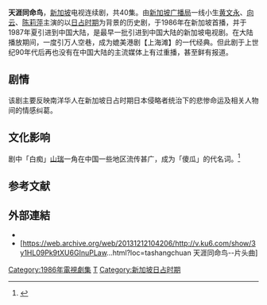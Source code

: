 {{电视节目信息框
| 颜色 = #FFCC00 
| 名稱 =  
| 原名 = 
| 圖片 =  
| 圖說 = 
| 分類 = 时代剧
| 原創者 =  
| 編劇 =  甘惠宝
| 導演 =  
| 演出 = 黄文永、向云、陈莉萍、陈澎承、黄奕良
| 配音 = 
| 旁白 = 
| 主題曲 = 《天涯同命鸟》
| 片尾曲 = 《伤心的缘分》（潘秀琼）
| 插曲 = 《情路两心牵》
| 國家 = {{SIN}}
| 語言 = [[普通话|华话]]
| 季數 = 
| 集數 =  40
| 每集列表 =
| 监制 = 刘天富
| 執行製片 = 
| 制作公司 = [[新传媒私人有限公司|新加坡广播局]]
| 拍攝地 = {{SIN}}新加坡
| 攝像 = 
| 每集長 = 
| 頻道 = 
| 電視網 = [[新传媒8频道|新广第八波道]]
| 視頻制式 =
| 音頻制式 = 
| 開始 = 1986年8月25日
| 結束 = 86或87
| 先於 = 
| 後於 = 
| 相關劇集 = 
| 官方網站 = 
}}

'''天涯同命鸟'''，[[新加坡|新加坡]]电视连续剧，共40集。由[[新传媒私人有限公司|新加坡广播局]]一线小生[[黄文永|黄文永]]、[[向云|向云]]、[[陈莉萍|陈莉萍]]主演的以[[新加坡日占时期|日占时期]]为背景的历史剧，于1986年在新加坡首播，并于1987年夏引进到中国大陆，是最早一批引进到中国大陆的新加坡电视剧。在大陆播放期间，一度引万人空巷，成为媲美港剧【上海滩】的一代经典。但此剧于上世纪90年代后再也没有在中国大陆的主流媒体上有过重播，甚至鲜有报道。

==剧情==
该剧主要反映南洋华人在新加坡日占时期日本侵略者统治下的悲惨命运及相关人物间的情感纠葛。

==文化影响==
剧中「白痴」[[山瑞哥哥|山瑞]]一角在中国一些地区流传甚广，成为「傻瓜」的代名词。<ref name="中国青年">{{cite journal zh |author=潭婷|title=明星|journal=《中国青年》|volume=1996年第1期|year=1996年|month=|pages=}}</ref>

== 参考文献 ==
{{Reflist|1}}

==外部連結==
*{{douban}}
*[https://web.archive.org/web/20131212104206/http://v.ku6.com/show/3y1HL09Pk9tXU6GInuPLaw...html?loc=tashangchuan 天涯同命鸟--片头曲]

[[Category:1986年電視劇集|Category:1986年電視劇集]]
[[Category:新加坡電視劇|T]]
[[Category:新加坡日占时期|Category:新加坡日占时期]]
